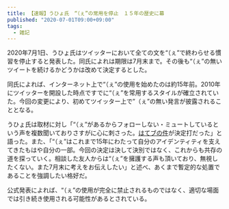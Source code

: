 ```yaml
---
title: 【速報】うひょ氏　“（ぇ”の常用を停止　１５年の歴史に幕
published: "2020-07-01T09:00+09:00"
tags:
  - 雑記
---
```


2020年7月1日、うひょ氏はツイッターにおいて全ての文を“（ぇ”で終わらせる慣習を停止すると発表した。同氏によれは期限は7月末まで。その後も“（ぇ”の無いツイートを続けるかどうかは改めて決定するとした。

同氏によれば、インターネット上で“（ぇ”の使用を始めたのは約15年前。2010年にツイッターを開設した時点ですでに“（ぇ”を常用するスタイルが確立されていた。今回の変更により、初めてツイッター上で”（ぇ”の無い発言が披露されることとなる。

うひょ氏は取材に対し「“（ぇ”があるからフォローしない・ミュートしているという声を複数聞いておりさすがに心に刺さった。[はてブの件](https://twitter.com/uhyo_/status/1274991301323186177?)が決定打だった」と語った。また、「“（ぇ”はこれまで15年にわたって自分のアイデンティティを支えてきたもはや自分の一部。今回の決定は決して決別ではなく、これからも共存の道を探っていく。相談した友人からは“（ぇ”を擁護する声も頂いており、無視したくない。また7月末に考えをお伝えしたい」と述べ、あくまで暫定的な処置であることを強調したい格好だ。

公式発表によれば、“（ぇ”の使用が完全に禁止されるものではなく、適切な場面では引き続き使用される可能性があるとされている。
